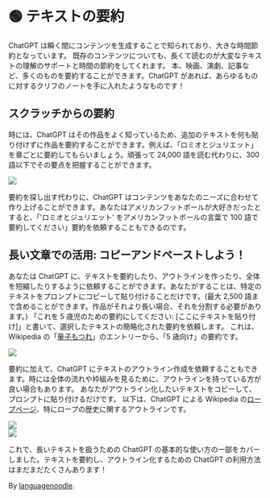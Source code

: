 
# 🟢 テキストの要約

ChatGPT は瞬く間にコンテンツを生成することで知られており、大きな時間節約となっています。
既存のコンテンツについても、長くて読むのが大変なテキストの理解のサポートと時間の節約をしてくれます。
本、映画、演劇、記事など、多くのものを要約することができます。ChatGPT があれば、あらゆるものに対するクリフのノートを手に入れたようなものです！

## スクラッチからの要約

時には、ChatGPT はその作品をよく知っているため、追加のテキストを何も貼り付けずに作品を要約することができます。例えば、「ロミオとジュリエット」を章ごとに要約してもらいましょう。頑張って 24,000 語を読む代わりに、300 語以下でその要点を把握することができます。

<div style={{ textAlign: "left" }}>
  <Image
    src="/docs/assets/basic_applications/summarizing/Romeo_and_Juliet_Act_by_Act_1.webp"
    width={987}
    height={645}
    style={{ width: "750px", margin: "auto" }}
  />
</div>

要約を探し出す代わりに、ChatGPT はコンテンツをあなたのニーズに合わせて作り上げることができます。あなたはアメリカンフットボールが大好きだったとすると、「'ロミオとジュリエット' をアメリカンフットボールの言葉で 100 語で要約してください」要約を依頼することもできるのです。

## 長い文章での活用: コピーアンドペーストしよう！

あなたは ChatGPT に、テキストを要約したり、アウトラインを作ったり、全体を短縮したりするように依頼することができます。あなたがすることは、特定のテキストをプロンプトにコピーして貼り付けることだけです。(最大 2,500 語まで含めることができます。作品がそれより長い場合、それを分割する必要があります。)
「これを 5 歳児のための要約にしてください: [ここにテキストを貼り付け]」と書いて、選択したテキストの簡略化された要約を依頼します。
これは、Wikipedia の「[量子もつれ](https://en.wikipedia.org/wiki/Quantum_entanglement#:~:text=vte-,Quantum%20entanglement,-is%20the%20phenomenon)」のエントリーから、「5 歳向け」の要約です。

<div style={{ textAlign: "left" }}>
  <Image
    src="/docs/assets/basic_applications/summarizing/Quantum_Entanglement.webp"
    width={976}
    height={340}
    style={{ width: "750px", margin: "auto" }}
  />
</div>

要約に加えて、ChatGPT にテキストのアウトライン作成を依頼することもできます。時には全体の流れや枠組みを見るために、アウトラインを持っている方が良い場合もあります。
あなたがアウトライン化したいテキストをコピーして、プロンプトに貼り付けるだけです。
以下は、ChatGPT による Wikipedia の[ロープページ](https://en.wikipedia.org/wiki/Rope#:~:text=to%20pull%20ropes.-,History,-Ancient%20Egyptians%20were)、特にロープの歴史に関するアウトラインです。

<div style={{ textAlign: "left" }}>
  <Image
    src="/docs/assets/basic_applications/summarizing/Outline_1.webp"
    width={981}
    height={727}
    style={{ width: "750px", margin: "auto" }}
  />
</div>

<div style={{ textAlign: "left" }}>
  <Image
    src="/docs/assets/basic_applications/summarizing/Outline_2.webp"
    width={871}
    height={458}
    style={{ width: "750px", margin: "auto" }}
  />
</div>

これで、長いテキストを扱うための ChatGPT の基本的な使い方の一部をカバーしました。テキストを要約し、アウトライン化するための ChatGPT の利用方法はまだまだたくさんあります！

By [languagenoodle](https://twitter.com/languagenoodle).
